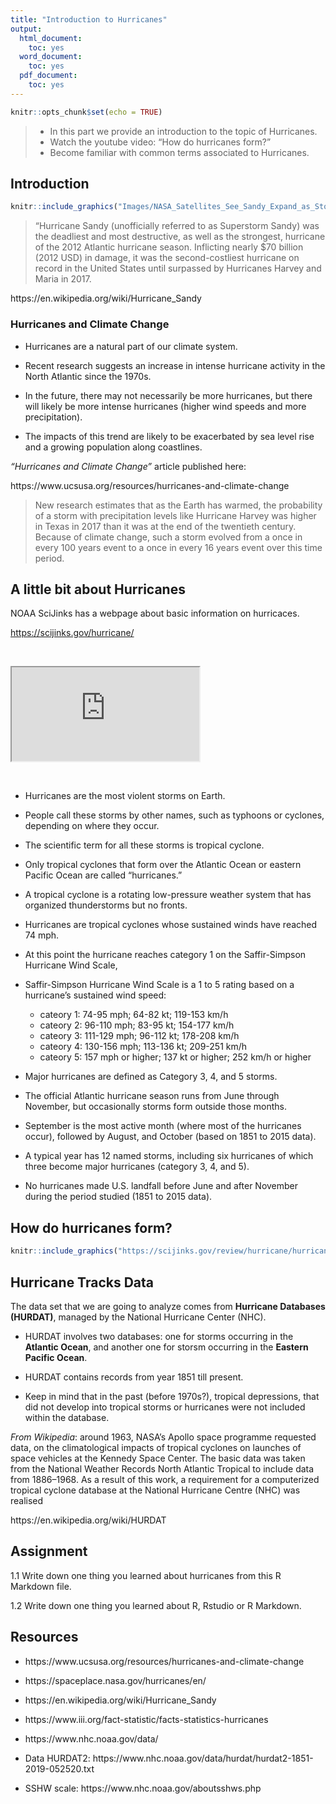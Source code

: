 ```yaml
---
title: "Introduction to Hurricanes"
output:
  html_document:
    toc: yes
  word_document:
    toc: yes
  pdf_document:
    toc: yes
---
```


```r
knitr::opts_chunk$set(echo = TRUE)
```

> - In this part we provide an introduction to the topic of Hurricanes.
> - Watch the youtube video: "How do hurricanes form?"
> - Become familiar with common terms associated to Hurricanes.


## Introduction

```r
knitr::include_graphics("Images/NASA_Satellites_See_Sandy_Expand_as_Storm_Intensifies_(8131409082).jpg")

```

> "Hurricane Sandy (unofficially referred to as Superstorm Sandy) was the 
> deadliest and most destructive, as well as the strongest, hurricane of the 
> 2012 Atlantic hurricane season. Inflicting nearly $70 billion (2012 USD) in 
> damage, it was the second-costliest hurricane on record in the United States 
> until surpassed by Hurricanes Harvey and Maria in 2017.

https://en.wikipedia.org/wiki/Hurricane_Sandy

### Hurricanes and Climate Change

- Hurricanes are a natural part of our climate system.

- Recent research suggests an increase in intense hurricane activity in the 
North Atlantic since the 1970s.

- In the future, there may not necessarily be more hurricanes, but there will 
likely be more intense hurricanes (higher wind speeds and more precipitation).

- The impacts of this trend are likely to be exacerbated by sea level rise and 
a growing population along coastlines.

_"Hurricanes and Climate Change"_ article published here:

https://www.ucsusa.org/resources/hurricanes-and-climate-change

> New research estimates that as the Earth has warmed, the probability of a 
> storm with precipitation levels like Hurricane Harvey was higher in Texas in 
> 2017 than it was at the end of the twentieth century. Because of climate 
> change, such a storm evolved from a once in every 100 years event to a once 
> in every 16 years event over this time period.


## A little bit about Hurricanes


NOAA SciJinks has a webpage about basic information on hurricaces.

<a href="https://scijinks.gov/hurricane/" target="_blank">https://scijinks.gov/hurricane/</a>

</br>

<iframe src="https://www.youtube.com/embed/wPDoIrGUrEc" data-external= "1" > </iframe>

</br>

- Hurricanes are the most violent storms on Earth. 

- People call these storms by other names, such as typhoons or cyclones,
depending on where they occur.

- The scientific term for all these storms is tropical cyclone.

- Only tropical cyclones that form over the Atlantic Ocean or eastern Pacific
Ocean are called "hurricanes."

- A tropical cyclone is a rotating low-pressure weather system that has 
organized thunderstorms but no fronts.

- Hurricanes are tropical cyclones whose sustained winds have reached 74 mph.

- At this point the hurricane reaches category 1 on the Saffir-Simpson 
Hurricane Wind Scale,

- Saffir-Simpson Hurricane Wind Scale is a 1 to 5 rating based on a hurricane's 
sustained wind speed:

  + cateory 1: 74-95 mph; 64-82 kt; 119-153 km/h
  + cateory 2: 96-110 mph; 83-95 kt; 154-177 km/h
  + cateory 3: 111-129 mph; 96-112 kt; 178-208 km/h
  + cateory 4: 130-156 mph; 113-136 kt; 209-251 km/h
  + cateory 5: 157 mph or higher; 137 kt or higher; 252 km/h or higher


- Major hurricanes are defined as Category 3, 4, and 5 storms.

- The official Atlantic hurricane season runs from June through November, but
occasionally storms form outside those months.

- September is the most active month (where most of the hurricanes occur),
followed by August, and October (based on 1851 to 2015 data).

- A typical year has 12 named storms, including six hurricanes of which three 
become major hurricanes (category 3, 4, and 5).

- No hurricanes made U.S. landfall before June and after November during the period studied (1851 to 2015 data).


## How do hurricanes form?

```r
knitr::include_graphics("https://scijinks.gov/review/hurricane/hurricanes_poster_large.jpg")
```



## Hurricane Tracks Data

The data set that we are going to analyze comes from 
__Hurricane Databases (HURDAT)__, managed by the National Hurricane Center (NHC).

- HURDAT involves two databases: one for storms occurring in the 
__Atlantic Ocean__, and another one for storsm occurring in the 
__Eastern Pacific Ocean__.

- HURDAT contains records from year 1851 till present.

- Keep in mind that in the past (before 1970s?), tropical depressions, that did
not develop into tropical storms or hurricanes were not included within the 
database.


_From Wikipedia_: around 1963, NASA's Apollo space programme requested data, on 
the climatological impacts of tropical cyclones on launches of space vehicles at 
the Kennedy Space Center. The basic data was taken from the National Weather
Records North Atlantic Tropical to include data from 1886–1968. As a result of 
this work, a requirement for a computerized tropical cyclone database at the 
National Hurricane Centre (NHC) was realised

https://en.wikipedia.org/wiki/HURDAT

## Assignment 

1.1 Write down one thing you learned about hurricanes from this R Markdown file. 

1.2 Write down one thing you learned about R, Rstudio or R Markdown. 

## Resources

- https://www.ucsusa.org/resources/hurricanes-and-climate-change

- https://spaceplace.nasa.gov/hurricanes/en/

- https://en.wikipedia.org/wiki/Hurricane_Sandy

- https://www.iii.org/fact-statistic/facts-statistics-hurricanes

- https://www.nhc.noaa.gov/data/

- Data HURDAT2: https://www.nhc.noaa.gov/data/hurdat/hurdat2-1851-2019-052520.txt

- SSHW scale: https://www.nhc.noaa.gov/aboutsshws.php

